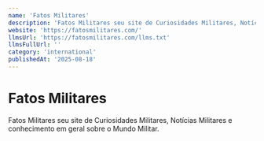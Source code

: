 ```yaml
---
name: 'Fatos Militares'
description: 'Fatos Militares seu site de Curiosidades Militares, Notícias Militares e conhecimento em geral sobre o Mundo Militar.'
website: 'https://fatosmilitares.com/'
llmsUrl: 'https://fatosmilitares.com/llms.txt'
llmsFullUrl: ''
category: 'international'
publishedAt: '2025-08-18'
---
```


# Fatos Militares

Fatos Militares seu site de Curiosidades Militares, Notícias Militares e conhecimento em geral sobre o Mundo Militar.

